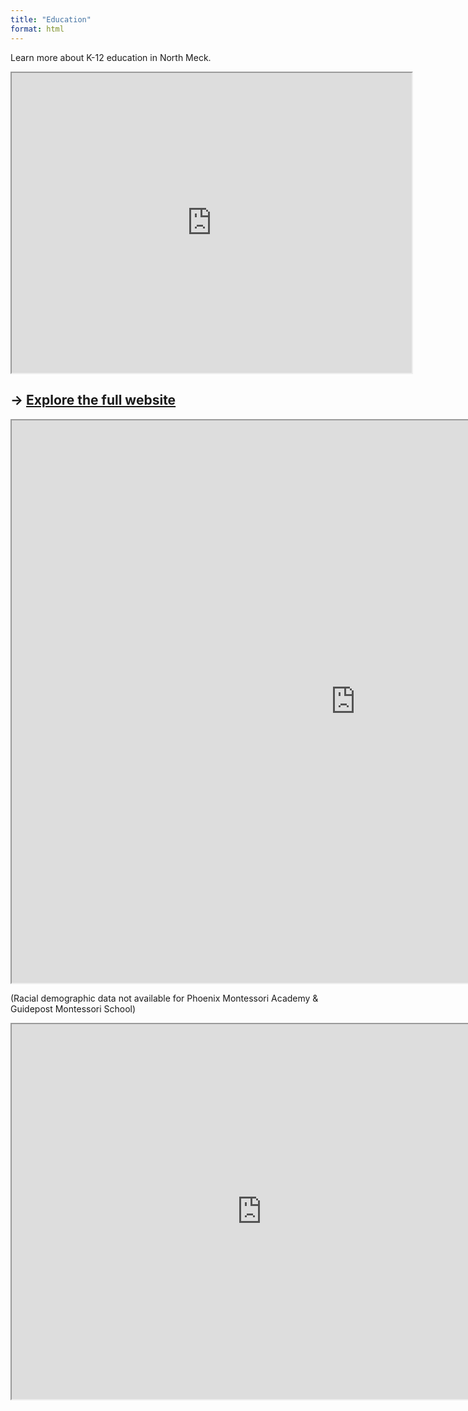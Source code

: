 ```yaml
---
title: "Education"
format: html
---
```


Learn more about K-12 education in North Meck.

```{=html}
<iframe src="https://www.google.com/maps/d/embed?mid=1UfA2D1BDXnI0YJ_vz5R4al64f1uObiCQ&ehbc=2E312F" width="640" height="480"></iframe>
```

## → [Explore the full website](https://www.google.com/maps/d/embed?mid=1UfA2D1BDXnI0YJ_vz5R4al64f1uObiCQ&ehbc=2E312F) {style="line-height: 1.2;"}

```{=html}
<iframe width="1100" height="900" src="https://allievor.shinyapps.io/education-bar-graph/" title="Racial Demographics"></iframe>
```

(Racial demographic data not available for Phoenix Montessori Academy & Guidepost Montessori School)

```{=html}
<iframe width="800" height="600" src="https://allievor.shinyapps.io/education-information/" title="School Information"></iframe>
```
